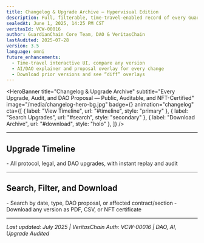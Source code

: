 ```yaml
---
title: Changelog & Upgrade Archive — Hypervisual Edition
description: Full, filterable, time-travel-enabled record of every GuardianChain protocol, legal, and governance change—chain-linked and NFT-minted.
sealedAt: June 1, 2025, 14:25 PM CST
veritasId: VCW-00016
author: GuardianChain Core Team, DAO & VeritasChain
lastAudited: 2025-07-28
version: 3.5
language: omni
future_enhancements:
  - Time-travel interactive UI, compare any version
  - AI/DAO explainer and proposal overlay for every change
  - Download prior versions and see “diff” overlays
---
```


<HeroBanner
  title="Changelog & Upgrade Archive"
  subtitle="Every Upgrade, Audit, and DAO Proposal — Public, Auditable, and NFT-Certified"
  image="/media/changelog-hero-bg.jpg"
  badge={<VeritasBadge id="VCW-00016" />}
  animation="changelog"
  cta={[
    { label: "View Timeline", url: "#timeline", style: "primary" },
    { label: "Search Upgrades", url: "#search", style: "secondary" },
    { label: "Download Archive", url: "#download", style: "holo" },
  ]}
/>

<UtilityBar>
  <SectionTOC sticky scrollSpy animation="fade-in" />
  <QuickActions>
    <CopyButton text="guardian-global.com/whitepaper/changelog" />
    <ShareMenu
      platforms={["twitter", "linkedin", "telegram", "farcaster", "email"]}
    />
    <PDFExport />
    <VoiceToggle />
    <ThemeToggle />
    <TranslateMenu
      languages={["en", "es", "zh", "de", "fr", "ar", "hi", "jp"]}
    />
    <TextSizeToggle />
  </QuickActions>
</UtilityBar>

---

## <span id="timeline">Upgrade Timeline <TimelineIcon /></span>

<UpgradeTimeline />- All protocol, legal, and DAO upgrades, with instant replay
and audit

---

## <span id="search">Search, Filter, and Download <SearchIcon /></span>

<ChangelogSearch />- Search by date, type, DAO proposal, or affected
contract/section - Download any version as PDF, CSV, or NFT certificate

---

_Last updated: July 2025 | VeritasChain Auth: VCW-00016 | DAO, AI, Upgrade Audited_
